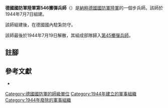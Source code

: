 {{infobox military unit
|unit_name = 德國國防軍陸軍第546擲彈兵師
|image =
|image_size =
|dates = 1944年7月7日至1944年7月19日
|country = {{flag|Nazi Germany}}
|branch = [[納粹德國陸軍|陸軍]]
|type = [[步兵|步兵]]
|role =
|size = [[师_(军队)|師]]
|command_structure =
|garrison =
|garrison_label =
|nickname =
|motto =
|colors =
|colors_label =
|march =
|mascot =
|battles =
}}

'''德國國防軍陸軍第546擲彈兵師'''（{{lang-de|'''546. Grenadier-Division'''}}）是[[納粹德國|納粹德國]][[德國國防軍|國防軍]][[納粹德國陸軍|陸軍]]的一個步兵師。該師於1944年7月7日組建{{cfn|Mitcham|y=2007}}。

該師組建後，在德國國內駐紮防守。 

該師最後於1944年7月19日解散，其組成部隊歸入[[德國國防軍陸軍第45步兵師|第45擲彈兵師]]。

== 註腳 ==
{{reflist}}

== 參考文獻 ==
* {{Cite book|last=Mitcham|first=Samuel W.|title=German Order of Battle. Volume Two: 291st-999th Infantry Divisions, Named Infantry Divisions, and Special Divisions in WWII|publisher=Stackpole Books|year=2007|isbn=9780811734165|location=|author-link=Samuel W. Mitcham|ref={{sfnRef|Mitcham|y=2007}}}}

{{mil-stub}}
{{德國國防軍陸軍的步兵師}}
[[Category:德國國防軍的師級單位|Category:德國國防軍的師級單位]]
[[Category:1944年建立的軍事組織|Category:1944年建立的軍事組織]]
[[Category:1944年廢除的軍事組織|Category:1944年廢除的軍事組織]]